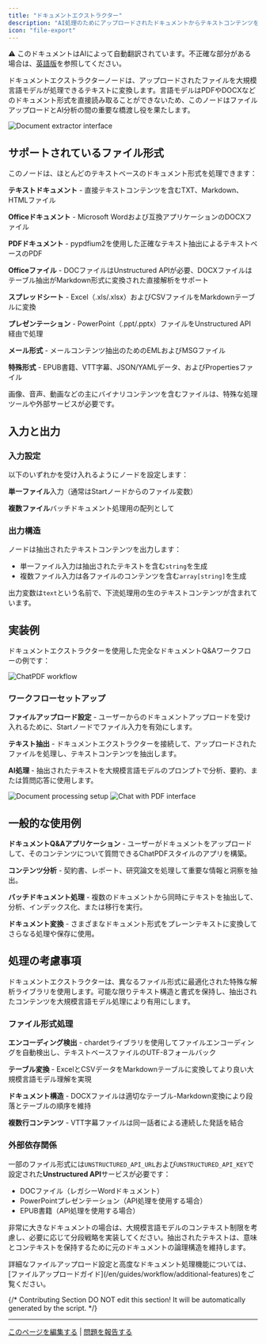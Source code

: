 ```yaml
---
title: "ドキュメントエクストラクター"
description: "AI処理のためにアップロードされたドキュメントからテキストコンテンツを抽出"
icon: "file-export"
---
```


<Note> ⚠️ このドキュメントはAIによって自動翻訳されています。不正確な部分がある場合は、[英語版](/en/documentation/pages/nodes/doc-extractor)を参照してください。</Note>


ドキュメントエクストラクターノードは、アップロードされたファイルを大規模言語モデルが処理できるテキストに変換します。言語モデルはPDFやDOCXなどのドキュメント形式を直接読み取ることができないため、このノードはファイルアップロードとAI分析の間の重要な橋渡し役を果たします。

<Frame caption="ドキュメントエクストラクターノードの設定">
  <img src="https://assets-docs.dify.ai/dify-enterprise-mintlify/en/guides/workflow/node/f3853b40904e275da895711107e9c72f.png" alt="Document extractor interface" />
</Frame>

## サポートされているファイル形式

このノードは、ほとんどのテキストベースのドキュメント形式を処理できます：

**テキストドキュメント** - 直接テキストコンテンツを含むTXT、Markdown、HTMLファイル

**Officeドキュメント** - Microsoft Wordおよび互換アプリケーションのDOCXファイル

**PDFドキュメント** - pypdfium2を使用した正確なテキスト抽出によるテキストベースのPDF

**Officeファイル** - DOCファイルはUnstructured APIが必要、DOCXファイルはテーブル抽出がMarkdown形式に変換された直接解析をサポート

**スプレッドシート** - Excel（.xls/.xlsx）およびCSVファイルをMarkdownテーブルに変換

**プレゼンテーション** - PowerPoint（.ppt/.pptx）ファイルをUnstructured API経由で処理

**メール形式** - メールコンテンツ抽出のためのEMLおよびMSGファイル

**特殊形式** - EPUB書籍、VTT字幕、JSON/YAMLデータ、およびPropertiesファイル

画像、音声、動画などの主にバイナリコンテンツを含むファイルは、特殊な処理ツールや外部サービスが必要です。

## 入力と出力

### 入力設定

以下のいずれかを受け入れるようにノードを設定します：

**単一ファイル**入力（通常はStartノードからのファイル変数）

**複数ファイル**バッチドキュメント処理用の配列として

### 出力構造

ノードは抽出されたテキストコンテンツを出力します：

- 単一ファイル入力は抽出されたテキストを含む`string`を生成
- 複数ファイル入力は各ファイルのコンテンツを含む`array[string]`を生成

出力変数は`text`という名前で、下流処理用の生のテキストコンテンツが含まれています。

## 実装例

ドキュメントエクストラクターを使用した完全なドキュメントQ&Aワークフローの例です：

<Frame caption="ChatPDFスタイルのワークフロー実装">
  <img src="https://assets-docs.dify.ai/dify-enterprise-mintlify/en/guides/workflow/node/f6ea094b30b240c999a4248d1fc21a1c.png" alt="ChatPDF workflow" />
</Frame>

### ワークフローセットアップ

**ファイルアップロード設定** - ユーザーからのドキュメントアップロードを受け入れるために、Startノードでファイル入力を有効にします。

**テキスト抽出** - ドキュメントエクストラクターを接続して、アップロードされたファイルを処理し、テキストコンテンツを抽出します。

**AI処理** - 抽出されたテキストを大規模言語モデルのプロンプトで分析、要約、または質問応答に使用します。

<Frame caption="動作中のドキュメント処理">
  <img src="https://assets-docs.dify.ai/dify-enterprise-mintlify/en/guides/workflow/node/83bca46bcde07069660ff649e5c7cf4c.png" alt="Document processing setup" />
</Frame>

<Frame caption="ドキュメントアップロード付きチャットインターフェース">
  <img src="https://assets-docs.dify.ai/dify-enterprise-mintlify/en/guides/workflow/node/d05301438e8aab7393bb5863554f1009.png" alt="Chat with PDF interface" />
</Frame>

## 一般的な使用例

**ドキュメントQ&Aアプリケーション** - ユーザーがドキュメントをアップロードして、そのコンテンツについて質問できるChatPDFスタイルのアプリを構築。

**コンテンツ分析** - 契約書、レポート、研究論文を処理して重要な情報と洞察を抽出。

**バッチドキュメント処理** - 複数のドキュメントから同時にテキストを抽出して、分析、インデックス化、または移行を実行。

**ドキュメント変換** - さまざまなドキュメント形式をプレーンテキストに変換してさらなる処理や保存に使用。

## 処理の考慮事項

ドキュメントエクストラクターは、異なるファイル形式に最適化された特殊な解析ライブラリを使用します。可能な限りテキスト構造と書式を保持し、抽出されたコンテンツを大規模言語モデル処理により有用にします。

### ファイル形式処理

**エンコーディング検出** - chardetライブラリを使用してファイルエンコーディングを自動検出し、テキストベースファイルのUTF-8フォールバック

**テーブル変換** - ExcelとCSVデータをMarkdownテーブルに変換してより良い大規模言語モデル理解を実現

**ドキュメント構造** - DOCXファイルは適切なテーブル-Markdown変換により段落とテーブルの順序を維持

**複数行コンテンツ** - VTT字幕ファイルは同一話者による連続した発話を結合

### 外部依存関係

一部のファイル形式には`UNSTRUCTURED_API_URL`および`UNSTRUCTURED_API_KEY`で設定された**Unstructured API**サービスが必要です：
- DOCファイル（レガシーWordドキュメント）
- PowerPointプレゼンテーション（API処理を使用する場合）
- EPUB書籍（API処理を使用する場合）

非常に大きなドキュメントの場合は、大規模言語モデルのコンテキスト制限を考慮し、必要に応じて分段戦略を実装してください。抽出されたテキストは、意味とコンテキストを保持するために元のドキュメントの論理構造を維持します。

<Info>
  詳細なファイルアップロード設定と高度なドキュメント処理機能については、[ファイルアップロードガイド](/en/guides/workflow/additional-features)をご覧ください。
</Info>

{/*
Contributing Section
DO NOT edit this section!
It will be automatically generated by the script.
*/}

---

[このページを編集する](https://github.com/langgenius/dify-docs/edit/main/ja-jp/documentation/pages/nodes/doc-extractor.mdx) | [問題を報告する](https://github.com/langgenius/dify-docs/issues/new?template=docs.yml)

